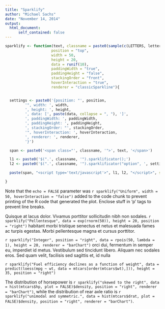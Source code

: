 ```yaml
---
title: "Sparklify"
author: "Michael Sachs"
date: "November 14, 2014"
output: 
  html_document:
      self_contained: false
---
```

<head>
<script type="text/javascript" src="js/jquery-1.11.1.min.js"></script>
<script type="text/javascript" src="js/jquery-ui.min.js"></script>
<script type="text/javascript" src="js/d3.min.js"></script>
<script type="text/javascript" src="js/jquery.sparklificator.js"></script>
<script type="text/javascript" src="js/renderers.js"></script>
</head>

```r
sparklify <- function(text, classname = paste0(sample(c(LETTERS, letters), 6), collapse = ""),
                     position = "top",
                     width = 50,
                     height = 20,
                     data = runif(10),
                     paddingWidth = "true",
                     paddingHeight = "false",
                     stackingOrder = "front",
                     hoverInteraction = "true",
                     renderer = "classicSparkline"){


  settings <- paste0('{position: "', position,
         '", width: ', width,
         ', height: ', height,
         ', data: [', paste(data, collapse = ", "), ']',
         ', paddingWidth: ', paddingWidth,
         ', paddingHeight: ', paddingHeight,
         ', stackingOrder: "', stackingOrder,
         '", hoverInteraction: ', hoverInteraction,
         ', renderer: ', renderer,
         '}')

  span <- paste0('<span class="', classname, '">', text, '</span>')

  l1 <- paste0('$(".', classname, '").sparklificator();')
  l2 <- paste0('$(".', classname, '").sparklificator("option", ', settings, ');')

  paste(span, "<script type='text/javascript'>", l1, l2, "</script>", sep = "\n")

}

```

<p>Note that the `echo = FALSE` parameter was `r sparklify("Uniform", width = 50, hoverInteraction = "false")` added to the code chunk to prevent printing of the R code that generated the plot. Enclose stuff in 'p' tags to prevent line breaks.</p>

<p>Quisque at lacus dolor. Vivamus porttitor sollicitudin nibh non sodales. `r sparklify("Pellentesque", data = exp(rnorm(50)), height = 20, position = "right")` habitant morbi tristique senectus
et netus et malesuada fames ac turpis egestas. Morbi pellentesque magna et cursus
porttitor. </p>

<p>`r sparklify("Integer", position = "right", data = rpois(50, lambda = 1), height = 20, renderer = "barChart")` orci dui, fermentum in semper eu, imperdiet id 
metus. Vestibulum sed tincidunt libero. Aliquam nec sodales eros. Sed quam velit,
facilisis sed sagittis et, id nulla</p>


`r sparklify("Fuel efficiency declines as a function of weight", data = predict(loess(mpg ~ wt, data = mtcars[order(mtcars$wt),])), height = 35, position = "right")`


<p>The distribution of horsepower is `r sparklify("skewed to the right", data = hist(mtcars$hp, plot = FALSE)$density, position = "right", renderer = "barChart")`, while the distribution of rear axle ratio is `r sparklify("unimodal and symmetric.", data = hist(mtcars$drat, plot = FALSE)$density, position = "right", renderer = "barChart")`. </p>


